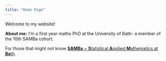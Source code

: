 ```yaml
---
title: "Home Page"
---
```


Welcome to my website!

**About me:** I'm a first year maths PhD at the University of Bath- a member of the 10th SAMBa cohort.

For those that might not know [**SAMBa** = **S**tatistical **A**pplied **M**athematics at **Ba**th](https://samba.ac.uk).
